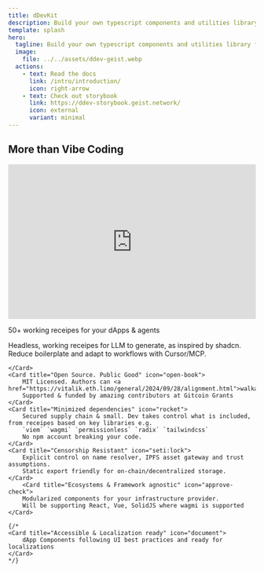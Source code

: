 ```yaml
---
title: dDevKit 
description: Build your own typescript components and utilities library for dApps and agents
template: splash
hero:
  tagline: Build your own typescript components and utilities library for dApps and agents
  image:
    file: ../../assets/ddev-geist.webp
  actions:
    - text: Read the docs
      link: /intro/introduction/
      icon: right-arrow
    - text: Check out storybook
      link: https://ddev-storybook.geist.network/
      icon: external
      variant: minimal
---
```



<div class="m-10">

## More than Vibe Coding


<div class="container" style="position: relative; padding-bottom: 62.5%; height: 0;">

<iframe src="https://www.loom.com/embed/cd20a6f784234b4b817200115cc880e7?sid=1ecce48d-387d-4e23-b628-560e91ce32bb" frameborder="0" webkitallowfullscreen mozallowfullscreen allowfullscreen style="position: absolute; top: 0; left: 0; width: 100%; height: 100%;"></iframe>

</div>

50+ working receipes for your dApps & agents 

</div>


<CardGrid stagger>
	<Card title="Open Code. AI-Ready" icon="puzzle">
		Headless, working receipes for LLM to generate, as inspired by shadcn.
		Reduce boilerplate and adapt to workflows with Cursor/MCP.
		
	</Card>
	<Card title="Open Source. Public Good" icon="open-book">
		MIT Licensed. Authors can <a href="https://vitalik.eth.limo/general/2024/09/28/alignment.html">walkaway</a> 
 		Supported & funded by amazing contributors at Gitcoin Grants
	</Card>
	<Card title="Minimized dependencies" icon="rocket">
		Secured supply chain & small. Dev takes control what is included, from receipes based on key libraries e.g.
		`viem` `wagmi` `permissionless` `radix` `tailwindcss`
		No npm account breaking your code.
	</Card>
	<Card title="Censorship Resistant" icon="seti:lock">
		Explicit control on name resolver, IPFS asset gateway and trust assumptions.
		Static export friendly for on-chain/decentralized storage.  
	</Card>
		<Card title="Ecosystems & Framework agnostic" icon="approve-check">
		Modularized components for your infrastructure provider.
		Will be supporting React, Vue, SolidJS where wagmi is supported  
	</Card>

	{/* 
	<Card title="Accessible & Localization ready" icon="document">
		dApp Components following UI best practices and ready for localizations   
	</Card>
	*/} 


</CardGrid>



<TestimonialGrid title="What people are saying">
  
</TestimonialGrid>

<Footer>
</Footer>